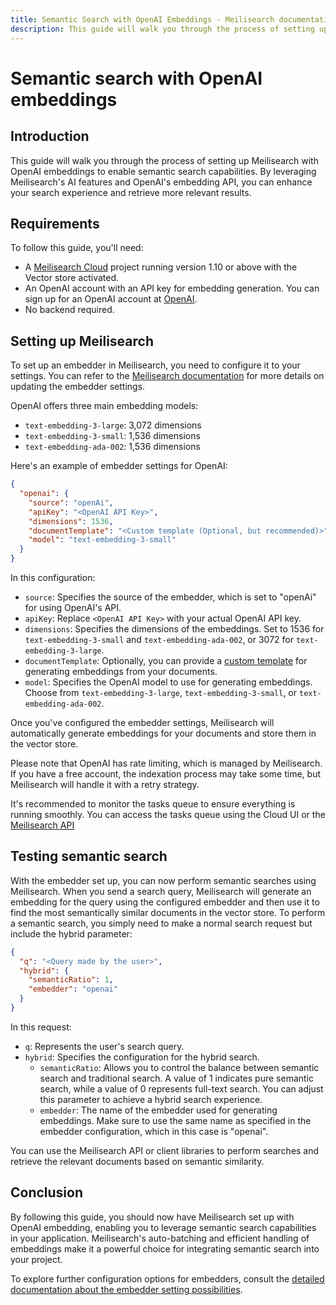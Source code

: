 ```yaml
---
title: Semantic Search with OpenAI Embeddings - Meilisearch documentation
description: This guide will walk you through the process of setting up Meilisearch with OpenAI embeddings to enable semantic search capabilities.
---
```


# Semantic search with OpenAI embeddings

## Introduction

This guide will walk you through the process of setting up Meilisearch with OpenAI embeddings to enable semantic search capabilities. By leveraging Meilisearch's AI features and OpenAI's embedding API, you can enhance your search experience and retrieve more relevant results.

## Requirements

To follow this guide, you'll need:

- A [Meilisearch Cloud](https://www.meilisearch.com/cloud?utm_campaign=vector-search&utm_source=docs&utm_medium=openai-embeddings-guide) project running version 1.10 or above with the Vector store activated.
- An OpenAI account with an API key for embedding generation. You can sign up for an OpenAI account at [OpenAI](https://openai.com/).
- No backend required.

## Setting up Meilisearch

To set up an embedder in Meilisearch, you need to configure it to your settings. You can refer to the [Meilisearch documentation](/reference/api/settings?utm_campaign=vector-search&utm_source=docs&utm_medium=openai-embeddings-guide#update-embedder-settings) for more details on updating the embedder settings.

OpenAI offers three main embedding models:

- `text-embedding-3-large`: 3,072 dimensions
- `text-embedding-3-small`: 1,536 dimensions
- `text-embedding-ada-002`: 1,536 dimensions

Here's an example of embedder settings for OpenAI:

```json
{
  "openai": {
    "source": "openAi",
    "apiKey": "<OpenAI API Key>",
    "dimensions": 1536,
    "documentTemplate": "<Custom template (Optional, but recommended)>",
    "model": "text-embedding-3-small"
  }
}
```

In this configuration:

- `source`: Specifies the source of the embedder, which is set to "openAi" for using OpenAI's API.
- `apiKey`: Replace `<OpenAI API Key>` with your actual OpenAI API key.
- `dimensions`: Specifies the dimensions of the embeddings. Set to 1536 for `text-embedding-3-small` and `text-embedding-ada-002`, or 3072 for `text-embedding-3-large`.
- `documentTemplate`: Optionally, you can provide a [custom template](/learn/ai_powered_search/getting_started_with_ai_search?utm_campaign=vector-search&utm_source=docs&utm_medium=openai-embeddings-guide#documenttemplate) for generating embeddings from your documents.
- `model`: Specifies the OpenAI model to use for generating embeddings. Choose from `text-embedding-3-large`, `text-embedding-3-small`, or `text-embedding-ada-002`.

Once you've configured the embedder settings, Meilisearch will automatically generate embeddings for your documents and store them in the vector store.

Please note that OpenAI has rate limiting, which is managed by Meilisearch. If you have a free account, the indexation process may take some time, but Meilisearch will handle it with a retry strategy.

It's recommended to monitor the tasks queue to ensure everything is running smoothly. You can access the tasks queue using the Cloud UI or the [Meilisearch API](/reference/api/tasks?utm_campaign=vector-search&utm_source=docs&utm_medium=openai-embeddings-guide#get-tasks)

## Testing semantic search

With the embedder set up, you can now perform semantic searches using Meilisearch. When you send a search query, Meilisearch will generate an embedding for the query using the configured embedder and then use it to find the most semantically similar documents in the vector store.
To perform a semantic search, you simply need to make a normal search request but include the hybrid parameter:

```json
{
  "q": "<Query made by the user>",
  "hybrid": {
    "semanticRatio": 1,
    "embedder": "openai"
  }
}
```

In this request:

- `q`: Represents the user's search query.
- `hybrid`: Specifies the configuration for the hybrid search.
  - `semanticRatio`: Allows you to control the balance between semantic search and traditional search. A value of 1 indicates pure semantic search, while a value of 0 represents full-text search. You can adjust this parameter to achieve a hybrid search experience.
  - `embedder`: The name of the embedder used for generating embeddings. Make sure to use the same name as specified in the embedder configuration, which in this case is "openai".

You can use the Meilisearch API or client libraries to perform searches and retrieve the relevant documents based on semantic similarity.

## Conclusion

By following this guide, you should now have Meilisearch set up with OpenAI embedding, enabling you to leverage semantic search capabilities in your application. Meilisearch's auto-batching and efficient handling of embeddings make it a powerful choice for integrating semantic search into your project.

To explore further configuration options for embedders, consult the [detailed documentation about the embedder setting possibilities](/reference/api/settings?utm_campaign=vector-search&utm_source=docs&utm_medium=openai-embeddings-guide#embedders-experimental).
